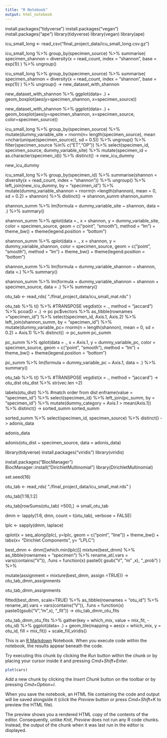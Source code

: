 ```yaml
---
title: "R Notebook"
output: html_notebook
---
```

install.packages("tidyverse")
install.packages("vegan")
install.packages("ape")
library(tidyverse)
library(vegan)
library(ape)

icu_small_long <- read_csv("final_project_data/icu_small_long.csv.gz")

icu_small_long %>%
     group_by(specimen_source) %>%
     summarise(
         specimen_shannon = diversity(x = read_count,
                                      index = "shannon",
                                      base = exp(1))
     ) %>%
     ungroup()

icu_small_long %>%
     group_by(specimen_source) %>%
            summarise(
            specimen_shannon = diversity(x = read_count,
                                       index = "shannon",
                                       base = exp(1))
      ) %>%
      ungroup() -> new_dataset_with_shannon

new_dataset_with_shannon %>%
  ggplot(data= .) +
  geom_boxplot(aes(y=specimen_shannon, x=specimen_source))

new_dataset_with_shannon %>%
  ggplot(data= .) +
  geom_boxplot(aes(y=specimen_shannon, x=specimen_source, color=specimen_source))
  
icu_small_long %>% 
      group_by(specimen_source) %>%
      mutate(dummy_variable_site =
                rnorm(n= length(specimen_source),
                      mean =nchar(unique(specimen_source)),
                      sd = 0.5)) %>%
     ungroup() %>%
       filter(specimen_source %in%
                 c("ET","OP")) %>%
       select(specimen_id, 
             specimen_source,
             dummy_variable_site) %>%
      mutate(specimen_id = as.character(specimen_id)) %>%
      distinct() -> new_icu_dummy

new_icu_dummy

icu_small_long %>%
    group_by(specimen_id) %>%
    summarise(shannon = diversity(x = read_count,
    index = "shannon")) %>%
    ungroup() %>%
    left_join(new_icu_dummy, by = "specimen_id") %>%
    mutate(dummy_variable_shannon =
    rnorm(n =length(shannon),
    mean = 0,
    sd = 0.2) + 
    shannon) %>%
   distinct() -> shannon_summ
shannon_summ

shannon_summ %>%
   lm(formula = dummy_variable_site ~ shannon,
   data = .) %>%
   summary()

shannon_summ %>%
  qplot(data =.,
  x = shannon,
  y = dummy_variable_site,
  color = specimen_source,
  geom = c("point", "smooth"),
  method = "lm") +
  theme_bw() +
  theme(legend.position = "bottom")

shannon_summ %>%
  qplot(data = .,
  x = shannon,
  y = dummy_variable_shannon,
  color = specimen_source,
  geom = c("point", "smooth"),
  method = "lm") +
  theme_bw() +
  theme(legend.position = "bottom")

 shannon_summ %>%
   lm(formula = dummy_variable_shannon ~ shannon,
   data =.) %>%
   summary()

shannon_summ %>%
  lm(formula = dummy_variable_shannon ~ shannon +
         specimen_source,
 data = .) %>%
 summary()
 
otu_tab <- read_rds(
 "./final_project_data/icu_small_mat.rds"
)

otu_tab %>%
     t() %>% #TRANSPOSE
     vegdist(x = ., method = "jaccard") %>%
     pcoa(D = .) -> pc
pc$vectors %>%
     as_tibble(rownames ="specimen_id") %>%
     select(specimen_id, Axis.1, Axis.2) %>%
     left_join(shannon_summ, by = "specimen_id") %>%
     mutate(dummy_variable_pc=
                rnorm(n = length(shannon),
                      mean = 0,
                      sd = 0.2) +
                Axis.1) %>%
     distinct() -> pc_summ
pc_summ

pc_summ %>%
     qplot(data = .,
           x = Axis.1,
           y = dummy_variable_pc,
           color = specimen_source,
           geom = c("point", "smooth"),
           method = "lm") +
     theme_bw() +
     theme(legend.position = "bottom")

pc_summ %>%
 lm(formula = dummy_variable_pc ~ Axis.1,
 data = .) %>%
 summary()

otu_tab %>%
 t() %>% #TRANSPOSE
 vegdist(x = ., method = "jaccard") -> otu_dist
 otu_dist %>%
 str(vec.len =2)

labels(otu_dist) %>% #match order from dist
enframe(value = "specimen_id") %>%
select(specimen_id) %>%
left_join(pc_summ, by = "specimen_id") %>%
mutate(dummy_category = Axis.1 > mean(Axis.1)) %>%
distinct() -> sorted_summ
sorted_summ

sorted_summ %>%
select(specimen_id, specimen_source) %>%
distinct() -> adonis_data

adonis_data

adonis(otu_dist ~ specimen_source,
  data = adonis_data)

library(tidyverse)
install.packages("viridis")
library(viridis)

install.packages("BiocManager")
BiocManager::install("DirichletMultinomial")
library(DirichletMultinomial)

set.seed(16)

otu_tab <- read_rds(
 "./final_project_data/icu_small_mat.rds"
)

otu_tab[1:16,1:2]

otu_tab[rowSums(otu_tab) >500,] -> small_otu_tab

dmm <- lapply(1:6,
              dmn,
              count = t(otu_tab),
              verbose = FALSE)
              
lplc <- sapply(dmm, laplace)

qplot(x = seq_along(lplc),
     y=lplc,
     geom = c("point", "line")) +
  theme_bw() +
  labs(x= "Dirichlet Components",
      y= "LPLC")
      
best_dmm <- dmm[[which.min(lplc)]]
mixture(best_dmm) %>%
  as_tibble(rownames = "specimen") %>%
  rename_at(.vars = vars(contains("V")),
           .funs = function(x)
              paste0(
                gsub("V", "m" ,x), "_prob")
                ) %>%
                
mutate(assignment = 
        mixture(best_dmm,
        assign =TRUE)) ->
        otu_tab_dmm_assignments
        
otu_tab_dmm_assignments        

fitted(best_dmm, scale=TRUE) %>%
   as_tibble(rownames = "otu_id") %>%
   rename_at(.vars = vars(contains("V")),
   .funs = function(x)
   paste0(gsub("V","m",x), "_fit")) ->
   otu_tab_dmm_otu_fits
   
otu_tab_dmm_otu_fits %>%
   gather(key = which_mix, value = mix_fit, -otu_id) %>%
   ggplot(data= .) +
   geom_tile(mapping = aes(x = which_mix,
             y = otu_id,
             fill = mix_fit)) +
   scale_fill_viridis()

This is an [R Markdown](http://rmarkdown.rstudio.com) Notebook. When you execute code within the notebook, the results appear beneath the code. 

Try executing this chunk by clicking the *Run* button within the chunk or by placing your cursor inside it and pressing *Cmd+Shift+Enter*. 

```r
plot(cars)
```

Add a new chunk by clicking the *Insert Chunk* button on the toolbar or by pressing *Cmd+Option+I*.

When you save the notebook, an HTML file containing the code and output will be saved alongside it (click the *Preview* button or press *Cmd+Shift+K* to preview the HTML file). 

The preview shows you a rendered HTML copy of the contents of the editor. Consequently, unlike *Knit*, *Preview* does not run any R code chunks. Instead, the output of the chunk when it was last run in the editor is displayed.

